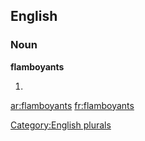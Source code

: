 
==English==

===Noun===
'''flamboyants'''

# {{plural of|[[flamboyant]]}}

[[Category:English plurals]]

[[ar:flamboyants]]
[[fr:flamboyants]]